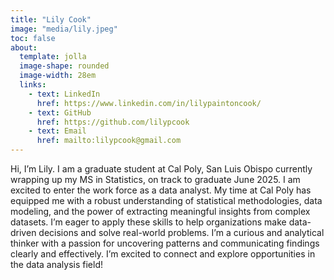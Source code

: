 ```yaml
---
title: "Lily Cook"
image: "media/lily.jpeg"
toc: false
about: 
  template: jolla
  image-shape: rounded
  image-width: 28em
  links:
    - text: LinkedIn
      href: https://www.linkedin.com/in/lilypaintoncook/
    - text: GitHub
      href: https://github.com/lilypcook
    - text: Email
      href: mailto:lilypcook@gmail.com
---
```


Hi, I'm Lily. I am a graduate student at Cal Poly, San Luis Obispo currently wrapping up my MS in Statistics, on track to graduate June 2025. I am excited to enter the work force as a data analyst. My time at Cal Poly has equipped me with a robust understanding of statistical methodologies, data modeling, and the power of extracting meaningful insights from complex datasets. I'm eager to apply these skills to help organizations make data-driven decisions and solve real-world problems. I'm a curious and analytical thinker with a passion for uncovering patterns and communicating findings clearly and effectively. I'm excited to connect and explore opportunities in the data analysis field!
